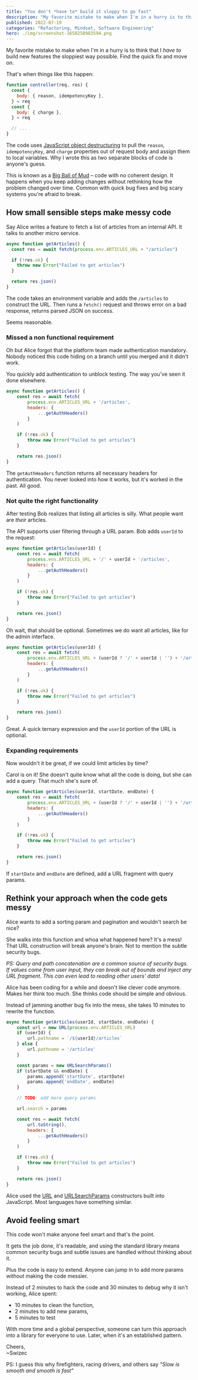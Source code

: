 ```yaml
---
title: "You don't *have to* build it sloppy to go fast"
description: "My favorite mistake to make when I'm in a hurry is to think that I _have to_ build new features the sloppiest way possible. Find the quick fix and move on. But that's not true."
published: 2022-07-19
categories: "Refactoring, Mindset, Software Engineering"
hero: ./img/screenshot-1658250983594.png
---
```


My favorite mistake to make when I'm in a hurry is to think that I _have to_ build new features the sloppiest way possible. Find the quick fix and move on.

That's when things like this happen:

```javascript
function controller(req, res) {
  const {
    body: { reason, idempotencyKey },
  } = req
  const {
    body: { charge },
  } = req

  // ...
}
```

The code uses [JavaScript object destructuring](https://developer.mozilla.org/en-US/docs/Web/JavaScript/Reference/Operators/Destructuring_assignment) to pull the `reason`, `idempotencyKey`, and `charge` properties out of request body and assign them to local variables. Why I wrote this as two separate blocks of code is anyone's guess.

This is known as a [Big Ball of Mud](https://en.wikipedia.org/wiki/Big_ball_of_mud) – code with no coherent design. It happens when you keep adding changes without rethinking how the problem changed over time. Common with quick bug fixes and big scary systems you're afraid to break.

## How small sensible steps make messy code

Say Alice writes a feature to fetch a list of articles from an internal API. It talks to another micro service.

```javascript
async function getArticles() {
  const res = await fetch(process.env.ARTICLES_URL + "/articles")

  if (!res.ok) {
    throw new Error("Failed to get articles")
  }

  return res.json()
}
```

The code takes an environment variable and adds the `/articles` to construct the URL. Then runs a `fetch()` request and throws error on a bad response, returns parsed JSON on success.

Seems reasonable.

### Missed a non functional requirement

Oh but Alice forgot that the platform team made authentication mandatory. Nobody noticed this code hiding on a branch until you merged and it didn't work.

You quickly add authentication to unblock testing. The way you've seen it done elsewhere.

```javascript
async function getArticles() {
	const res = await fetch(
		process.env.ARTICLES_URL + '/articles',
		headers: {
			...getAuthHeaders()
		}
	)

	if (!res.ok) {
		throw new Error("Failed to get articles")
	}

	return res.json()
}
```

The `getAuthHeaders` function returns all necessary headers for authentication. You never looked into how it works, but it's worked in the past. All good.

### Not quite the right functionality

After testing Bob realizes that listing all articles is silly. What people want are _their_ articles.

The API supports user filtering through a URL param. Bob adds `userId` to the request:

```javascript
async function getArticles(userId) {
	const res = await fetch(
		process.env.ARTICLES_URL + '/' + userId + '/articles',
		headers: {
			...getAuthHeaders()
		}
	)

	if (!res.ok) {
		throw new Error("Failed to get articles")
	}

	return res.json()
}
```

Oh wait, that should be optional. Sometimes we do want all articles, like for the admin interface.

```javascript
async function getArticles(userId) {
	const res = await fetch(
		process.env.ARTICLES_URL + (userId ? '/' + userId | '') + '/articles',
		headers: {
			...getAuthHeaders()
		}
	)

	if (!res.ok) {
		throw new Error("Failed to get articles")
	}

	return res.json()
}
```

Great. A quick ternary expression and the `userId` portion of the URL is optional.

### Expanding requirements

Now wouldn't it be great, if we could limit articles by time?

Carol is on it! She doesn't quite know what all the code is doing, but she can add a query. That much she's sure of.

```javascript
async function getArticles(userId, startDate, endDate) {
	const res = await fetch(
		process.env.ARTICLES_URL + (userId ? '/' + userId | '') + '/articles' + (startDate && endDate ? `?startDate=${startDate}&endDate=${endDate}` : ''),
		headers: {
			...getAuthHeaders()
		}
	)

	if (!res.ok) {
		throw new Error("Failed to get articles")
	}

	return res.json()
}
```

If `startDate` and `endDate` are defined, add a URL fragment with query params.

## Rethink your approach when the code gets messy

Alice wants to add a sorting param and pagination and wouldn't search be nice?

She walks into this function and whoa what happened here? It's a mess! That URL construction will break anyone's brain. Not to mention the subtle security bugs.

_PS: Query and path concatenation are a common source of security bugs. If values come from user input, they can break out of bounds and inject any URL fragment. This can even lead to reading other users' data!_

Alice has been coding for a while and doesn't like clever code anymore. Makes her think too much. She thinks code should be simple and obvious.

Instead of jamming another bug fix into the mess, she takes 10 minutes to rewrite the function.

```javascript
async function getArticles(userId, startDate, endDate) {
	const url = new URL(process.env.ARTICLES_URL)
	if (userId) {
		url.pathname = `/${userId}/articles`
	} else {
		url.pathname = '/articles'
	}

	const params = new URLSearchParams()
	if (startDate && endDate) {
		params.append('startDate', startDate)
		params.append('endDate', endDate)
	}

	// TODO: add more query params

	url.search = params

	const res = await fetch(
		url.toString(),
		headers: {
			...getAuthHeaders()
		}
	)

	if (!res.ok) {
		throw new Error("Failed to get articles")
	}

	return res.json()
}
```

Alice used the [URL](https://developer.mozilla.org/en-US/docs/Web/API/URL) and [URLSearchParams](https://developer.mozilla.org/en-US/docs/Web/API/URLSearchParams) constructors built into JavaScript. Most languages have something similar.

## Avoid feeling smart

This code won't make anyone feel smart and that's the point.

It gets the job done, it's readable, and using the standard library means common security bugs and subtle issues are handled without thinking about it.

Plus the code is easy to extend. Anyone can jump in to add more params without making the code messier.

Instead of 2 minutes to hack the code and 30 minutes to debug why it isn't working, Alice spent:

- 10 minutes to clean the function,
- 2 minutes to add new params,
- 5 minutes to test

With more time and a global perspective, someone can turn this approach into a library for everyone to use. Later, when it's an established pattern.

Cheers,<br/>
~Swizec

PS: I guess this why firefighters, racing drivers, and others say _"Slow is smooth and smooth is fast"_
